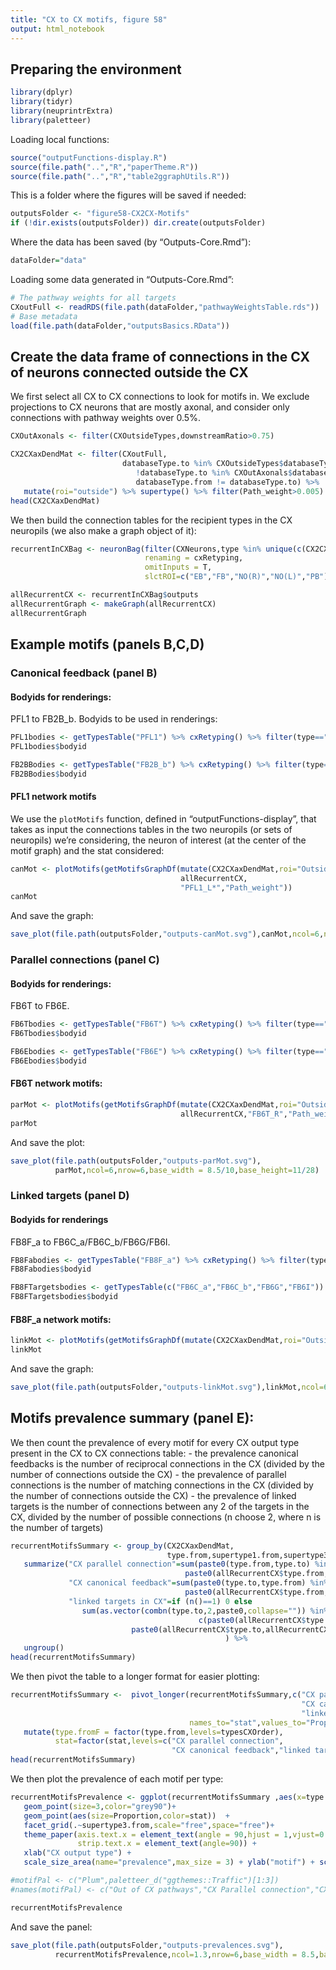 ```yaml
---
title: "CX to CX motifs, figure 58"
output: html_notebook
---
```


## Preparing the environment
```r
library(dplyr)
library(tidyr)
library(neuprintrExtra)
library(paletteer)
```
Loading local functions:
```r
source("outputFunctions-display.R")
source(file.path("..","R","paperTheme.R"))
source(file.path("..","R","table2ggraphUtils.R"))
```

This is a folder where the figures will be saved if needed:
```r
outputsFolder <- "figure58-CX2CX-Motifs"
if (!dir.exists(outputsFolder)) dir.create(outputsFolder)
```

Where the data has been saved (by "Outputs-Core.Rmd"):
```r
dataFolder="data"
```

Loading some data generated in "Outputs-Core.Rmd":
```r
# The pathway weights for all targets
CXoutFull <- readRDS(file.path(dataFolder,"pathwayWeightsTable.rds"))
# Base metadata
load(file.path(dataFolder,"outputsBasics.RData"))
```

## Create the data frame of connections in the CX of neurons connected outside the CX
We first select all CX to CX connections to look for motifs in. 
We exclude projections to CX neurons that are mostly axonal, and consider only connections with pathway weights over 0.5%.
```r
CXOutAxonals <- filter(CXOutsideTypes,downstreamRatio>0.75)

CX2CXaxDendMat <- filter(CXoutFull,
                         databaseType.to %in% CXOutsideTypes$databaseType &
                            !databaseType.to %in% CXOutAxonals$databaseType &
                            databaseType.from != databaseType.to) %>%
   mutate(roi="outside") %>% supertype() %>% filter(Path_weight>0.005)
head(CX2CXaxDendMat)
```
We then build the connection tables for the recipient types in the CX neuropils (we also make a graph object of it):
```r
recurrentInCXBag <- neuronBag(filter(CXNeurons,type %in% unique(c(CX2CXaxDendMat$type.from,CX2CXaxDendMat$type.to))),
                              renaming = cxRetyping,
                              omitInputs = T,
                              slctROI=c("EB","FB","NO(R)","NO(L)","PB"))

allRecurrentCX <- recurrentInCXBag$outputs
allRecurrentGraph <- makeGraph(allRecurrentCX)
allRecurrentGraph
```

## Example motifs (panels B,C,D)

### Canonical feedback (panel B)
#### Bodyids for renderings:
PFL1 to FB2B_b. Bodyids to be used in renderings:
```r
PFL1bodies <- getTypesTable("PFL1") %>% cxRetyping() %>% filter(type=="PFL1_L*")
PFL1bodies$bodyid
```

```r
FB2BBodies <- getTypesTable("FB2B_b") %>% cxRetyping() %>% filter(type=="FB2B_b_R")
FB2BBodies$bodyid
```

#### PFL1 network motifs
We use the `plotMotifs` function, defined in "outputFunctions-display", that takes as input the connections tables in the two neuropils (or sets of neuropils) we're considering, the neuron of interest (at the center of the motif graph) and the stat considered:
```r
canMot <- plotMotifs(getMotifsGraphDf(mutate(CX2CXaxDendMat,roi="Outside"),
                                      allRecurrentCX,
                                      "PFL1_L*","Path_weight"))
canMot
```
And save the graph:
```r
save_plot(file.path(outputsFolder,"outputs-canMot.svg"),canMot,ncol=6,nrow=6,base_width = 8.5/10,base_height=11/28)
```

### Parallel connections (panel C)
#### Bodyids for renderings:
FB6T to FB6E. 
```r
FB6Tbodies <- getTypesTable("FB6T") %>% cxRetyping() %>% filter(type=="FB6T_R")
FB6Tbodies$bodyid
```

```r
FB6Ebodies <- getTypesTable("FB6E") %>% cxRetyping() %>% filter(type=="FB6E_R")
FB6Ebodies$bodyid
```

#### FB6T network motifs:
```r
parMot <- plotMotifs(getMotifsGraphDf(mutate(CX2CXaxDendMat,roi="Outside"),
                                      allRecurrentCX,"FB6T_R","Path_weight"))
parMot
```
And save the plot:
```r
save_plot(file.path(outputsFolder,"outputs-parMot.svg"),
          parMot,ncol=6,nrow=6,base_width = 8.5/10,base_height=11/28)
```

### Linked targets (panel D)
#### Bodyids for renderings
FB8F_a to FB6C_a/FB6C_b/FB6G/FB6I. 
```r
FB8Fabodies <- getTypesTable("FB8F_a") %>% cxRetyping() %>% filter(type=="FB8F_a_R")
FB8Fabodies$bodyid
```

```r
FB8FTargetsbodies <- getTypesTable(c("FB6C_a","FB6C_b","FB6G","FB6I")) %>% cxRetyping() %>% filter(grepl("_R",type))
FB8FTargetsbodies$bodyid
```

#### FB8F_a network motifs:
```r
linkMot <- plotMotifs(getMotifsGraphDf(mutate(CX2CXaxDendMat,roi="Outside"),allRecurrentCX,"FB8F_a_R","Path_weight"))
linkMot
```
And save the graph:
```r
save_plot(file.path(outputsFolder,"outputs-linkMot.svg"),linkMot,ncol=6,nrow=6,base_width = 8.5/10,base_height=11/28)
```


## Motifs prevalence summary (panel E):
We then count the prevalence of every motif for every CX output type present in the CX to CX connections table:
- the prevalence canonical feedbacks is the number of reciprocal connections in the CX (divided by the number of connections outside the CX)
- the prevalence of parallel connections is the number of matching connections in the CX (divided by the number of connections outside the CX)
- the prevalence of linked targets is the number of connections between any 2 of the targets in the CX, divided by the number of possible connections (n choose 2, where n is the number of targets)
```r
recurrentMotifsSummary <- group_by(CX2CXaxDendMat,
                                   type.from,supertype1.from,supertype3.from) %>%
   summarize("CX parallel connection"=sum(paste0(type.from,type.to) %in%
                                       paste0(allRecurrentCX$type.from,allRecurrentCX$type.to))/n(),
             "CX canonical feedback"=sum(paste0(type.to,type.from) %in%
                                       paste0(allRecurrentCX$type.from,allRecurrentCX$type.to))/n(),
             "linked targets in CX"=if (n()==1) 0 else
                sum(as.vector(combn(type.to,2,paste0,collapse="")) %in%
                                          c(paste0(allRecurrentCX$type.from,allRecurrentCX$type.to),
                           paste0(allRecurrentCX$type.to,allRecurrentCX$type.from)))/(choose(n(),2))
                                                ) %>%
   ungroup()
head(recurrentMotifsSummary)
```
We then pivot the table to a longer format for easier plotting:
```r
recurrentMotifsSummary <-  pivot_longer(recurrentMotifsSummary,c("CX parallel connection",
                                                                 "CX canonical feedback",
                                                                 "linked targets in CX"),
                                        names_to="stat",values_to="Proportion") %>% 
   mutate(type.fromF = factor(type.from,levels=typesCXOrder),
          stat=factor(stat,levels=c("CX parallel connection",
                                    "CX canonical feedback","linked targets in CX")))
head(recurrentMotifsSummary)
```

We then plot the prevalence of each motif per type:
```r
recurrentMotifsPrevalence <- ggplot(recurrentMotifsSummary ,aes(x=type.fromF,y=stat)) +
   geom_point(size=3,color="grey90")+ 
   geom_point(aes(size=Proportion,color=stat))  +
   facet_grid(.~supertype3.from,scale="free",space="free")+ 
   theme_paper(axis.text.x = element_text(angle = 90,hjust = 1,vjust=0.5),
               strip.text.x = element_text(angle=90)) + 
   xlab("CX output type") + 
   scale_size_area(name="prevalence",max_size = 3) + ylab("motif") + scale_color_paletteer_d(name="motif","ggthemes::Traffic")

#motifPal <- c("Plum",paletteer_d("ggthemes::Traffic")[1:3])
#names(motifPal) <- c("Out of CX pathways","CX Parallel connection","CX Canonical feedback","Linked #targets in CX")

recurrentMotifsPrevalence
```

And save the panel:
```r
save_plot(file.path(outputsFolder,"outputs-prevalences.svg"),
          recurrentMotifsPrevalence,ncol=1.3,nrow=6,base_width = 8.5,base_height=11/28)
```
